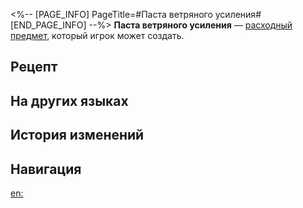 <%-- [PAGE_INFO]
PageTitle=#Паста ветряного усиления#
[END_PAGE_INFO] --%>
{{Расходный предмет Инфобокс
|id          = 402010
|Изображения = Предмет Паста ветряного усиления.png
|Тип         = Расходные предметы силы атаки
|Редкость    = 3
|Эффект      = Повышает ветряной урон всех союзников на 24% в следующем бою.
|Описание    = Крем, сделанный из смеси материалов Пути и других ингредиентов.<br />Нанесите его на подходящее оружие, чтобы повысить эффективность в бою.
|Рецепт      = {{cx|Отсутствует источник}}
|Источник1   = [[Универсальная машина для синтеза]]
|Источник2   = 
|Источник3   = 
}}
{{Описание|''«Усилий мало, а толку много».''}}
'''Паста ветряного усиления''' — [[расходный предмет]], который игрок может создать.

==Рецепт==
{{Рецепт
|Тип                   = Синтез
|Группа                = Расходные предметы
|Газообразная жидкость = 5
|Вихрь ветра           = 2
|Охотничий камень      = 2
|Сортировка            = Газообразная жидкость;Вихрь ветра;Охотничий камень
}}

==На других языках==
{{На других языках
|en   = Enhancement Paste: Wind
|zhs  = 强化膏：风
|zht  = 強化膏：風
|ja   = 強化軟膏：風
|ko   = 강화 연고: 바람
|es   = Crema potenciadora: Viento
|fr   = Pâte de renforcement du vent
|ru   = Паста ветряного усиления
|th   = Enhancement Paste: Wind
|vi   = Kem Cường Hóa: Phong
|de   = Verbesserungspaste: Wind
|id   = Enhancement Paste: Wind
|pt   = Pasta de Aprimoramento: Vento
}}

==История изменений==
{{История изменений|3.5}}

==Навигация==
{{Расходные предметы Навбокс}}

[[en:]]